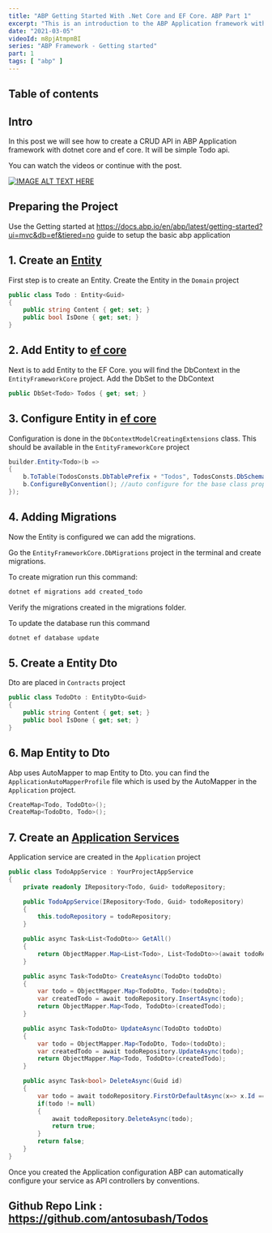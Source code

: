```yaml
---
title: "ABP Getting Started With .Net Core and EF Core. ABP Part 1"
excerpt: "This is an introduction to the ABP Application framework with .Net core and EF core. I have created a Todo App with a CRUD function."
date: "2021-03-05"
videoId: m8pjAtmpmBI
series: "ABP Framework - Getting started"
part: 1
tags: [ "abp" ]
---
```

## Table of contents

## Intro

In this post we will see how to create a CRUD API in ABP Application framework with dotnet core and ef core. It will be simple Todo api.

You can watch the videos or continue with the post.

[![IMAGE ALT TEXT HERE](https://img.youtube.com/vi/m8pjAtmpmBI/0.jpg)](https://www.youtube.com/watch?v=m8pjAtmpmBI)

## Preparing the Project

Use the Getting started at https://docs.abp.io/en/abp/latest/getting-started?ui=mvc&db=ef&tiered=no guide to setup the basic abp application

## 1. Create an [Entity](https://docs.abp.io/en/abp/latest/Entities)

First step is to create an Entity. Create the Entity in the `Domain` project

```cs
public class Todo : Entity<Guid>
{
    public string Content { get; set; }
    public bool IsDone { get; set; }
}
```

## 2. Add Entity to [ef core](https://docs.abp.io/en/abp/latest/Entity-Framework-Core)

Next is to add Entity to the EF Core. you will find the DbContext in the `EntityFrameworkCore` project. Add the DbSet to the DbContext

```cs
public DbSet<Todo> Todos { get; set; }
```

## 3. Configure Entity in [ef core](https://docs.abp.io/en/abp/latest/Entity-Framework-Core#configurebyconvention-method)

Configuration is done in the `DbContextModelCreatingExtensions` class. This should be available in the `EntityFrameworkCore` project

```cs
builder.Entity<Todo>(b =>
{
    b.ToTable(TodosConsts.DbTablePrefix + "Todos", TodosConsts.DbSchema);
    b.ConfigureByConvention(); //auto configure for the base class props
});
```

## 4. Adding Migrations

Now the Entity is configured we can add the migrations.

Go the `EntityFrameworkCore.DbMigrations` project in the terminal and create migrations.

To create migration run this command:

```bash
dotnet ef migrations add created_todo
```

Verify the migrations created in the migrations folder.

To update the database run this command

```bash
dotnet ef database update
```

## 5. Create a Entity Dto

Dto are placed in `Contracts` project

```cs
public class TodoDto : EntityDto<Guid>
{
    public string Content { get; set; }
    public bool IsDone { get; set; }
}
```

## 6. Map Entity to Dto

Abp uses AutoMapper to map Entity to Dto. you can find the `ApplicationAutoMapperProfile` file which is used by the AutoMapper in the `Application` project.

```cs
CreateMap<Todo, TodoDto>();
CreateMap<TodoDto, Todo>();
```

## 7. Create an [Application Services](https://docs.abp.io/en/abp/latest/Application-Services)

Application service are created in the `Application` project

```cs
public class TodoAppService : YourProjectAppService
{
    private readonly IRepository<Todo, Guid> todoRepository;

    public TodoAppService(IRepository<Todo, Guid> todoRepository)
    {
        this.todoRepository = todoRepository;
    }

    public async Task<List<TodoDto>> GetAll()
    {
        return ObjectMapper.Map<List<Todo>, List<TodoDto>>(await todoRepository.GetListAsync());
    }

    public async Task<TodoDto> CreateAsync(TodoDto todoDto)
    {
        var todo = ObjectMapper.Map<TodoDto, Todo>(todoDto);
        var createdTodo = await todoRepository.InsertAsync(todo);
        return ObjectMapper.Map<Todo, TodoDto>(createdTodo);
    }

    public async Task<TodoDto> UpdateAsync(TodoDto todoDto)
    {
        var todo = ObjectMapper.Map<TodoDto, Todo>(todoDto);
        var createdTodo = await todoRepository.UpdateAsync(todo);
        return ObjectMapper.Map<Todo, TodoDto>(createdTodo);
    }

    public async Task<bool> DeleteAsync(Guid id)
    {
        var todo = await todoRepository.FirstOrDefaultAsync(x=> x.Id == id);
        if(todo != null)
        {
            await todoRepository.DeleteAsync(todo);
            return true;
        }
        return false;
    }
}
```

Once you created the Application configuration ABP can automatically configure your service as API controllers by conventions.

## Github Repo Link : https://github.com/antosubash/Todos
